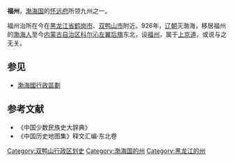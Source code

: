 '''福州'''，[[渤海国|渤海国]]的[[怀远府|怀远府]]所领九州之一。

福州治所在今在[[黑龙江省|黑龙江省]][[鹤岗市|鹤岗市]]、[[双鸭山市|双鸭山市]]附近。926年，[[辽朝|辽朝]]灭渤海，移居福州的[[渤海人|渤海人]]至今[[内蒙古自治区|内蒙古自治区]][[科尔沁左翼后旗|科尔沁左翼后旗]]东北，设[[福州_(辽朝)|福州]]，属于[[上京道|上京道]]，或说与之无关。
== 参见 ==
*[[渤海國行政區劃|渤海國行政區劃]]
== 参考文献 ==
* 《中国少数民族史大辞典》 
* 《中国历史地图集》释文汇编·东北卷 

{{渤海国行政区划|nocat}}

[[Category:双鸭山行政区划史|Category:双鸭山行政区划史]]
[[Category:渤海国的州|Category:渤海国的州]]
[[Category:黑龙江的州|Category:黑龙江的州]]